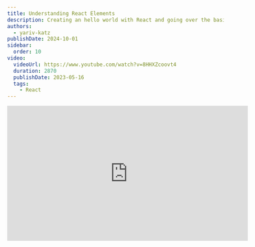```yaml
---
title: Understanding React Elements
description: Creating an hello world with React and going over the basics of a react application
authors:
  - yariv-katz
publishDate: 2024-10-01
sidebar:
  order: 10
video:
  videoUrl: https://www.youtube.com/watch?v=8HHXZcoovt4
  duration: 2870
  publishDate: 2023-05-16
  tags:    
    - React
---
```



<div class="not-content flex">
	<iframe
		className="mx-auto mb-10"
		width="560"
		height="315"
		src="https://www.youtube.com/embed/8HHXZcoovt4?si=91cgdzxiphQfNdsr"
		title="YouTube video player"
		frameBorder="0"
		allow="accelerometer; autoplay; clipboard-write; encrypted-media; gyroscope; picture-in-picture; web-share"
		allowFullScreen
	/>
</div>

Let's take our first steps to become a [React](https://react.dev/) developer.  
In this lesson we will learn about the basics of **React**, and we will even create out first **React** powered website.  
Mastering **React** starts with understanding the fundamentals, so open you computer and try to follow along and write the code with us.

## What we will learn

In this lesson we will cover the following topics:

- The main job of the React library
- Simple hello world with React
- React Components
- JSX

## Creating an hello world

We will learn the basics of React by creating a simple web site that displays an hello world message to the user (How original of us?).

We don't need any fancy UI library like React to create a website displaying hello world right!?  
Let's just create that hello world page using simple html.

In this example we created a simple html file that displays an hello world message:

<div className="mt-5 not-content">
<Sandpack 
	client:load
	template="vanilla"
	options={{
		visibleFiles: ["/index.html"],
		activeFile: "/index.html"
	}}
	files={{
		
		"index.html": {
			code: `
<html>
	<body>
		<div id="container">
			<h1>Hello world with HTML</h1>
		</div>		
	</body>
</html>
			`
		},
		"index.js": {
			code: ``,			
		},
	}}
/>
</div>

## DOM

The browser processed our HTML and from that file the browser created a tree of Javascript objects called the [DOM](https://developer.mozilla.org/en-US/docs/Web/API/Document_Object_Model).

After the browser created the `DOM` what determines what we see on the website is the `DOM` and not the `HTML`.  
The `HTML` is simply a recipe for creating the initial `DOM`, after the initial `DOM` is created the browser will not look at the `HTML` any more.

We can open the browser developer tools and in Chrome developer tools there is the **Elements** tab which shows us the current DOM we are seeing in the screen.  
You can view the `DOM` tree with the global `document`.  

You can also click an element in the **Elements** tab, for example choose the `<h1>` element, and you can view the Javascript dom object by going to the **Console** tab and typing:

```javascript
$0
```

This will grab the javascript dom object of the selected element from the **Elements** tab.  
grabbing the element with `$0` we can now change the `<h1>` element and view the changes on the screen.  
In the developer tools in the **Console** tab type:

```javascript
$0.innerText = 'i can change the text with javascript'
```

You will notice the text on the screen is changing.

When used in the browser `React` main job is:
- Create DOM elements
- Delete DOM elements
- Update DOM elements

`React` can even create your initial HTML but that will be covered in a later lesson.

## Creating DOM without HTML

The HTML is the recipe for creating a tree of javascript objects called `DOM` that represents how our website looks like.  
So the same **Hello World** application we can also create by constructing the DOM using Javascript and not using HTML.  

Take a look at the following example where the HTML is empty and now the Javascript is creating that hello world.

<div className="mt-5 not-content">
<Sandpack 
	client:load
	template="static"
	options={{	
		visibleFiles: ["/index.html"],	
		activeFile: "/index.html"
	}}
	files={{
		
		"index.html": {
			code: `
<html>
	<body>
		<div id="container">			
		</div>
		<script>
			// create h1 element
			const h1 = document.createElement('h1');
			h1.innerText = 'Hello world with JS';

			// append h1 to container
			const container = document.getElementById('container');
			container.appendChild(h1);
		</script>		
	</body>
</html>
			`
		},
		"index.js": {
			code: `

			`,			
		},
	}}
/>
</div>

## Hello world with React

Now let's try to create the same hello world website using `React`.  
We are loading the react library from a CDN (usually react is not installed from a CDN but in our simple example it's perfect).

<div className="mt-5 not-content">
<Sandpack 
	client:load
	template="static"
	options={{		
		activeFile: "/index.html",
		visibleFiles: ["/index.html"],
	}}
	files={{
		
		"index.html": {
			code: `
<html>
	<head>
		<script crossorigin src="https://unpkg.com/react@18/umd/react.development.js"></script>
		<script crossorigin src="https://unpkg.com/react-dom@18/umd/react-dom.development.js"></script>
	</head>
	<body>
		<div id="container">			
		</div>	
		<script>
			// create h1 element
			const h1 = React.createElement('h1', null, 'Hello world with React!');
			
			// render to dom
			const root = ReactDOM.createRoot(document.getElementById('container'));
			root.render(h1);
		</script>
	</body>
</html>
			`
		},
		"index.js": {
			code: `
			`,			
		},
	}}
/>
</div>

It's important to state that this is not how you start a real world react application, rather we are creating a minimal learning platform for learning React.  
It's a bit easier when you only focus on minimum amount of files needed to learn React.  

Going over the code we see that in the `<head>` we are loading `react` and `react-dom`, loading those 2 scripts makes them available globally.

After that the api kind of reminds us the same api we used to create the dom elements in Javascript.  
We use `React.createElement` in `React` when in `Javascript` we used `document.createElement` this creates our `h1` and instead of attaching to the dom like we did in `Javascript` we attach to the `DOM` using `ReactDOM.createRoot` this will attach to the dom and we can render elements inside our created `root`.

## Virtual DOM

Let's focus on the React example we just created.  
Notice that we did not directly interacted with the `DOM`, we just pointed React to the place where React should interact with the dom:

```javascript
const root = ReactDOM.createRoot(document.getElementById('container'));
```

When using React you do not manipulate the DOM rather you let React do that job.  

We did not create any DOM elements rather we created React elements:

```javascript
const h1 = React.createElement('h1', null, 'Hello world with React!');
```

When working with React you do not create `DOM` elements, rather you create React elements, when you change those react elements in a certain way then React will update those elements as well as compare the DOM to the virtual dom and update the dom if needed to match the virtual dom.

React created an abstraction layer between you and the DOM, it's a common practice in software development to create a middleman, for example instead of interacting directly with a database, you can use `ORM` which let's you interact with different databases using Javascript classes. another example is the adapter pattern, which is really similar to what React is doing.

React will give you tools to create a VirtualDOM and update and maintain that VirtualDOM, it will later take that VirtualDOM and upate the real DOM in a really quick way to match your virtual dom.

So basically `React` library is giving you tools for creating and updating a VirtualDOM and `ReactDOM` will take that web adapted virtual dom and create a website.  

This adapter pattern is what gives React the ability to create UI not only for the web.  
You can use `React` for creating mobile adapter virtual dom, and then [react-native](https://reactnative.dev/) can take the virtual dom and construct a native ios and android mobile application.

## JSX

Let's try and expand our react example a bit.  
We will now add a span and an underline under the `<h1>` element we created.

Take a look in the editor at the following example:

<div className="mt-5 not-content">
<Sandpack 
	client:load
	template="static"
	options={{		
		activeFile: "/index.html",
		visibleFiles: ["/index.html"],
	}}
	files={{
		
		"index.html": {
			code: `
<html>
	<head>
		<script crossorigin src="https://unpkg.com/react@18/umd/react.development.js"></script>
		<script crossorigin src="https://unpkg.com/react-dom@18/umd/react-dom.development.js"></script>
	</head>
	<body>
		<div id="container">			
		</div>	
		<script>
			// create h1 element
			const h1 = React.createElement(
				'h1', 
				null, 
				React.createElement(
					'span', 
					null, 
					React.createElement(
						'u', 
						null, 
						'Hello world with React!'
					)
				)
			);
			
			// render to dom
			const root = ReactDOM.createRoot(document.getElementById('container'));
			root.render(h1);
		</script>
	</body>
</html>
			`
		},
		"index.js": {
			code: `
			`,			
		},
	}}
/>
</div>

Notice that the 3rd argument of `React.createElement` doesn't have to be a text, rather it can be and item or array of `ReactNode` (we will talk about `ReactNode` on the `jsx` lesson).  
So to extend our `<h1>` with a `<span>` and a `<u>` means to add more `React.createElement` to the 3rd argument.  

Seems a bit cumbersome to create an entire screen, the entire virtual dom this way, but even before react when you had to create your website screen you did not use `document.createElement(...)` to create the entire screen, rather you used `HTML` which was processed to the initial `DOM` tree.  
Just like `HTML` is a different syntax from which `document.createElement` are created, it would be nice if we had a similar syntax to `HTML` for creating `React.createElement`

## JSX

When working with `React` you can choose different languages for developing your app. For example you can choose: `Javascript`, `Typescript`, `CoffeeScript`, etc.  But the end result when building a web application is that the end files would be Javascript (the browser can only run javascript). Also it needs to be a Javascript version that is supported by all modern browsers.  
It is common that you take your code and compile your code to supported `Javascript`.  
For example:
- if working with Javascript I can use [Babel](https://babeljs.io/) to compile to vanilla Javascript
- if working with [Typescript](https://www.typescriptlang.org/) then typescript ships with compiler that compiles my typescript files to javascript.

Because we are working with compiler to process our code, it means we can install extensions for our programming language.  
For example I can support EcmaScript features that the browser do not support yet, write them in my code and let the compiler create those features in old javascript so it will be supported by the browsers.

I can use the compilers to add additional syntax which is not supported by Javascript, for example I can support an XML like syntax which the compiler will transpile in my code and turn it to something else.

`JSX` stands for **Javascript as XML** it allows us to write `XML` syntax which will be translated to `Javascript`.  
For example I can create the following code in the file: `jsx-example.js`

```javascript
const h1 = <h1>hello world with jsx</h1>
```

I can then take that file and use a compiler which will translate that file to:

```javascript
const h1 = React.createElement('h1', null, 'hello world with jsx')
```

This will solve our problem of creating unreadable nested `React.createElement` like we did with the example of hello world with underline.  
This means that our code can be transformed to this (if we add a compiler):

```javascript
	// create h1 element
	/*
	// this is unreadable
	const h1 = React.createElement(
		'h1', 
		null, 
		React.createElement(
			'span', 
			null, 
			React.createElement(
				'u', 
				null, 
				'Hello world with React!'
			)
		)
	);
	*/
	
	// this is much better
	const h1 = (
		<h1>
			<span>
				<u>
					Hello world with React!
				</u>
			</span>
		</h1>
	);
	
	// render to dom
	const root = ReactDOM.createRoot(document.getElementById('container'));
	root.render(h1);
```

## Babel

Babel is a Javascript compiler, it will transform your advanced Javascript, to vanilla, browser supported, Javascript.  
Usually you won't have to install the compiler yourself, there are popular react starters which you can use which already configured the compiler for you, but in our case of exploring the basics of React and creating a minimal playground with only HTML file, it might be worth it to do a simple Babel installation in our current HTML file.

<div className="mt-5 not-content">
<Sandpack 
	client:load
	template="static"
	options={{		
		activeFile: "/index.html",
		visibleFiles: ["/index.html"],
	}}
	files={{
		
		"index.html": {
			code: `
<html>
	<head>
		<script crossorigin src="https://unpkg.com/react@18/umd/react.development.js"></script>
		<script crossorigin src="https://unpkg.com/react-dom@18/umd/react-dom.development.js"></script>
		<script src="https://unpkg.com/@babel/standalone/babel.min.js"></script>
	</head>
	<body>
		<div id="container">			
		</div>	
		<script type="text/babel">
			// create h1 element
			const h1 = (
				<h1>
					<span>
						<u>Hello world with React and JSX!</u>
					</span>
				</h1>
			);
			
			// render to dom
			const root = ReactDOM.createRoot(document.getElementById('container'));
			root.render(h1);
		</script>
	</body>
</html>
			`
		},
		"index.js": {
			code: `
			`,			
		},
	}}
/>
</div>

Notice that after installing `Babel` we can now use JSX syntax instead of `React.createElement` and behind the scenes Babel will transpile our code and translate `JSX` to `React.createElement`.  
There are many aspects of `JSX` that still need to be discussed and we have a full lesson on the topic.

## Component

Rather you are using `JSX` or calling `React.createElement` essentially both ways are actually calling `React.createElement`.  
`React.createElement` has a few declarations, here is the declaration that we used:

```typescript
function createElement<P extends DOMAttributes<T>, T extends Element>(
	type: string,
	props?: ClassAttributes<T> & P | null,
	...children: ReactNode[]
): DOMElement<P, T>;
```

I will write the above in a different way which hopefully would be clearer (but not accurate in terms of the actual types):

```typescript
function createElement(
	type: string, // a dom element string
	props?: DomElementAttributes, // this is the attributes that dom element can get
	...children: ReactNode[] // children of the element
): DOMElement<P, T>;
```

We will have a full lesson on React components where we will discuss about the second `props` argument in more details.

Let's examine another type of declaration we can pass to `React.createElement`:

```typescript
function createElement<P extends {}>(
	type: FunctionComponent<P> | ComponentClass<P> | string,
	props?: Attributes & P | null,
	...children: ReactNode[]
): ReactElement<P>;
```

or is simple terms (but changing the name of the types to be more clear, so less accurate):

```typescript
function createElement<P extends {}>(
	type: ReactComponent, // we can place here entire component
	props?: Props, // component props
	...children: ReactNode[] // component children
): ReactElement<P>;
```

the important thing that I want to focus on in this lesson is the first argument which can be a `FunctionComponent<P> | ComponentClass<P>` or as I named it later on it can be `ReactComponent`.  
We will focus in this course on the `FunctionComponent<P>` as the way to create a `ReactComponent`, and the word to focus on in the `Function` part, this means that I can pass to `React.createElement` a function as the first argument.  
For example instead of doing:

```typescript
React.createElement('h1', null, 'hello world')
```

I can do this:

```typescript
const h1 = React.createElement(() => {
	return <h1>hello world 3</h1>
})
```

Most of the times you will use `JSX` instead of directly calling `React.createElement` so this:

```typescript
const h1 = React.createElement(() => {
	return (
		<h1>
			<span>
				<u>Hello world with React and JSX!</u>
			</span>
		</h1>
	);
})
```

could be replaced with:

```typescript
const H1 = () => {
	return (
		<h1>
			<span>
				<u>Hello world with React and JSX!</u>
			</span>
		</h1>
	)
}
```

I created a React UI component and now every place that takes `React.createElement` I can instead place the component I just created by using the function name `H1`, for example:

```typescript
const root = ReactDOM.createRoot(document.getElementById('container'));
root.render(<H1 />);
```

So React allows me to create Virtual Dom element, also I can create multiple Virtual Dom elements, and I can also group multiple virtual dom elements to a UI component and create a new `"<Tag />"`.

When developing with React we split the ui we are developing to logical group using React Components which are transformed to new tags we can use multiple times.  
Also each component will take care of the change hapenning in that component but we will talk about component changes in our lesson about React components.

## Components tree

There is more power to React components, in fact we will have an entire lesson about those UI components, but for now let's keep things simple and understand that the main goal of the library is to give you tools for creating UI components.  
Those components will create the virtual dom which will create the real dom.  
Those components will represent your dom and will take care of updating the dom when you make changes in your components in a certain way.

Basically when creating a React application you create a tree of those UI components.  
For example you can create a component that represents the **Header** of your app `<Header />`.  
You can create a component for the `<Footer />`.  
And you can create a form for login form `<Login />`.  
You can then create a component `<App />` that place all those components on the screen you are creating:

```typescript
function App() {
	return (
		<div>
			<Header />
			
			<Login />
			
			<Footer />
		</div>
	)
}
```

So in a React application you will create a tree of those UI components.

## Summary

React is a library for creating UI components, it gives you the tools for creating components that will generate a virtual dom, react will take that virtual dom and create and update the real dom to match the virtual dom.  

When developing with React you will logically break the screen you are creating to UI components, those component will take care of it's own logic, and will also take care about all the updates and transformations of that component.

There is a lot to learn about the React library by simply creating an `HTML` file and including the React cdn javascript, and now that we covered it we can learn how to bootstrap a react application using a cli tool called `create-react-app`.

